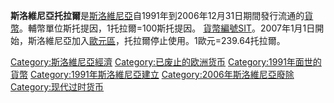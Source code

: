 {{多个问题|
{{Expand|time=2018-03-27T12:21:29+00:00}}
{{Unref|time=2022-3-28}}
}}
'''斯洛維尼亞托拉爾'''是[[斯洛維尼亞|斯洛維尼亞]]自1991年到2006年12月31日期間發行流通的[[貨幣|貨幣]]。輔幣單位斯托提因，1托拉爾=100斯托提因。 [[ISO_4217|貨幣編號]]SIT。2007年1月1日開始，斯洛維尼亞加入[[歐元區|歐元區]]，托拉爾停止使用。1歐元=239.64托拉爾。

[[Category:斯洛維尼亞經濟|Category:斯洛維尼亞經濟]]
[[Category:已废止的欧洲货币|Category:已废止的欧洲货币]]
[[Category:1991年面世的貨幣|Category:1991年面世的貨幣]]
[[Category:1991年斯洛維尼亞建立|Category:1991年斯洛維尼亞建立]]
[[Category:2006年斯洛維尼亞廢除|Category:2006年斯洛維尼亞廢除]]
[[Category:现代过时货币|Category:现代过时货币]]